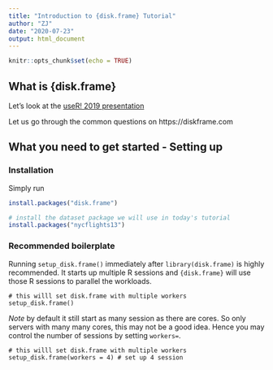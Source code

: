 ```yaml
---
title: "Introduction to {disk.frame} Tutorial"
author: "ZJ"
date: "2020-07-23"
output: html_document
---
```


```r
knitr::opts_chunk$set(echo = TRUE)
```

## What is {disk.frame}

Let's look at the [useR! 2019 presentation](https://www.beautiful.ai/-LgwO_sf5qrBouC0H0sG/1)

Let us go through the common questions on https://diskframe.com

## What you need to get started - Setting up

### Installation

Simply run

```r
install.packages("disk.frame")

# install the dataset package we will use in today's tutorial
install.packages("nycflights13")
```

### Recommended boilerplate

Running `setup_disk.frame()` immediately after `library(disk.frame)` is highly recommended. It starts up multiple R sessions and `{disk.frame}` will use those R sessions to parallel the workloads.

```
# this willl set disk.frame with multiple workers
setup_disk.frame()
```

*Note* by default it still start as many session as there are cores. So only servers with many many cores, this may not be a good idea. Hence you may control the number of sessions by setting `workers=`.

```
# this willl set disk.frame with multiple workers
setup_disk.frame(workers = 4) # set up 4 session
```


